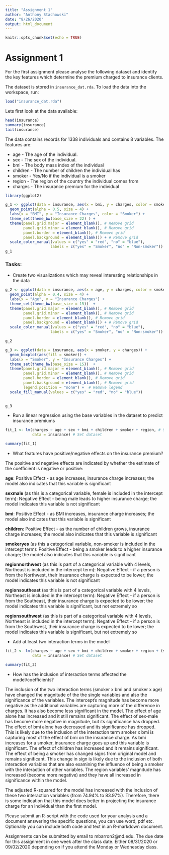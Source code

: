 ---
title: "Assignment 1"
author: "Anthony Stachowski"
date: "8/26/2020"
output: html_document
---

```{r setup, include=FALSE}
knitr::opts_chunk$set(echo = TRUE)
```

# Assignment 1 

For the first assignment please analyse the following dataset and identify the key features which determine the premium charged to insurance clients.

The dataset is stored in `insurance_dat.rda`. To load the data into the workspace, run:
```{r insurance_load}
load("insurance_dat.rda")
```

Lets first look at the data available:

```{r View insurance}
head(insurance)
summary(insurance)
tail(insurance)
```

The data contains records for 1338 individuals and contains 8 variables.
The features are:

* age - The age of the individual.
* sex - The sex of the individual.
* bmi - The body mass index of the individual
* children - The number of children the individual has
* smoker - Yes/No if the individual is a smoker
* region - The region of the country the individual comes from
* charges - The insurance premium for the individual

```{r Visualise insurance}
library(ggplot2)

g_1 <- ggplot(data = insurance, aes(x = bmi, y = charges, color = smoker, shape = sex)) +
  geom_point(alpha = 0.5, size = 4) +
  labs(x = "BMI", y = "Insurance Charges", color = "Smoker") +
  theme_set(theme_bw(base_size = 22) ) +
  theme(panel.grid.major = element_blank(), # Remove grid
        panel.grid.minor = element_blank(), # Remove grid
        panel.border = element_blank(), # Remove grid
        panel.background = element_blank()) + # Remove grid 
  scale_color_manual(values = c("yes" = "red", "no" = "blue"),
                    labels = c("yes" = "Smoker", "no" = "Non-smoker"))
g_1
```


### Tasks:

* Create two visualizations which may reveal interesting relationships in the data

```{r additional visualizations}

g_2 <- ggplot(data = insurance, aes(x = age, y = charges, color = smoker)) +
  geom_point(alpha = 0.4, size = 4) +
  labs(x = "Age", y = "Insurance Charges") +
  theme_set(theme_bw(base_size = 15))  +
  theme(panel.grid.major = element_blank(), # Remove grid
        panel.grid.minor = element_blank(), # Remove grid
        panel.border = element_blank(), # Remove grid
        panel.background = element_blank()) + # Remove grid
  scale_color_manual(values = c("yes" = "red", "no" = "blue"),
                    labels = c("yes" = "Smoker", "no" = "Non-smoker"))

g_2

g_3 <- ggplot(data = insurance, aes(x = smoker, y = charges)) +
  geom_boxplot(aes(fill = smoker)) +
  labs(x = "Smoker", y = "Insurance Charges") +
  theme_set(theme_bw(base_size = 15))  +
  theme(panel.grid.major = element_blank(), # Remove grid
        panel.grid.minor = element_blank(), # Remove grid
        panel.border = element_blank(), # Remove grid
        panel.background = element_blank(), # Remove grid
        legend.position = "none") +  # Remove legend
  scale_fill_manual(values = c("yes" = "red", "no" = "blue"))
  

g_3

```


* Run a linear regression using the base variables in the dataset to predict insurance premiums

```{r linear regression}

fit_1 <- lm(charges ~ age + sex + bmi + children + smoker + region, # Set formula
            data = insurance) # Set dataset

summary(fit_1)

```

* What features have positive/negative effects on the insurance premium?

The positive and negative effects are indicated by whether the estimate of the coefficient is negative or positive:

**age**: Positive Effect - as age increases, insurance charge increases; the model also indicates that this variable is significant

**sexmale** (as this is a categorical variable, female is included in the intercept term): Negative Effect - being male leads to higher insurance charge; the model indicates this variable is not significant

**bmi**: Positive Effect - as BMI increases, insurance charge increases; the model also indicates that this variable is significant

**children**: Positive Effect - as the number of children grows, insurance charge increases; the model also indicates that this variable is significant

**smokeryes** (as this a categorical variable, non-smoker is included in the intercept term): Positive Effect - being a smoker leads to a higher insurance charge; the model also indicates that this variable is significant

**regionnorthwest** (as this is part of a categorical variable with 4 levels, Northeast is included in the intercept term): Negative Effect - if a person is from the Northwest, their insurance charge is expected to be lower; the model indicates this variable is not significant

**regionsoutheast** (as this is part of a categorical variable with 4 levels, Northeast is included in the intercept term): Negative Effect - if a person is from the Southeast, their insurance charge is expected to be lower; the model indicates this variable is significant, but not extremely so

**regionsouthwest** (as this is part of a categorical variable with 4 levels, Northeast is included in the intercept term): Negative Effect - if a person is from the Southwest, their insurance charge is expected to be lower; the model indicates this variable is significant, but not extremely so

* Add at least two interaction terms in the model

```{r}

fit_2 <- lm(charges ~ age + sex + bmi + children + smoker + region + (smoker * bmi) + (smoker * age), # Set formula
            data = insurance) # Set dataset

summary(fit_2)

```


* How has the inclusion of interaction terms affected the model/coefficients?

The inclusion of the two interaction terms (smoker x bmi and smoker x age) have changed the magnitude of the the single variables and also the significance of the variables.  The intercept's magnitude has become more negative as the additional variables are capturing more of the difference in charges.  It has also become less significant in the model.  The effect of age alone has increased and it still remains significant.  The effect of sex-male has become more negative in magnitude, but its significance has dropped.  The effect of bmi alone has decreased and its significance has dropped.  This is likely due to the inclusion of the interaction term smoker x bmi is capturing most of the effect of bmi on the insurance charge.  As bmi increases for a smoker, insurance charge goes up and this variable is significant.  The effect of children has increased and it remains significant.  The effect of being a smoker has changed signs from original model and remains significant.  This change in sign is likely due to the inclusion of both interaction variables that are also examining the influence of being a smoker with the interaction of other variables.  The region variables' magnitude has increased (become more negative) and they have all increased in significance within the model.

The adjusted R-squared for the model has increased with the inclusion of these two interaction variables (from 74.94% to 83.97%).  Therefore, there is some indication that this model does better in projecting the insurance charge for an individual than the first model.



Please submit an R-script with the code used for your analysis and a document answering the specific questions, you can use word, pdf etc. Optionally you can include both code and text in an R-markdown document.

Assignments can be submitted by email to mbarron2@nd.edu. The due date for this assignment in one week after the class date. Either 08/31/2020 or 09/02/2020 depending on if you attend the Monday or Wednesday class.